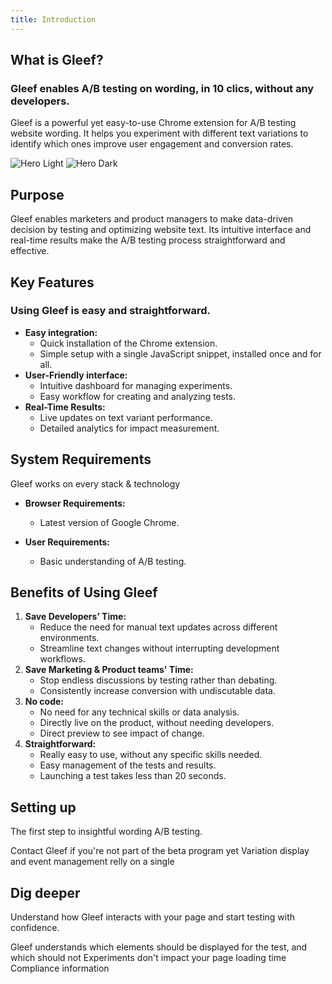```yaml
---
title: Introduction
---
```


## What is Gleef?
### Gleef enables A/B testing on wording, in 10 clics, without any developers.

Gleef is a powerful yet easy-to-use Chrome extension for A/B testing website wording. It helps you experiment with different text variations to identify which ones improve user engagement and conversion rates.

<img
    className="block dark:hidden"
    src="/images/hero-light.svg"
    alt="Hero Light"
/>
<img
    className="hidden dark:block"
    src="/images/hero-dark.svg"
    alt="Hero Dark"
/>

## Purpose

Gleef enables marketers and product managers to make data-driven decision by testing and optimizing website text.
Its intuitive interface and real-time results make the A/B testing process straightforward and effective.

## Key Features
### Using Gleef is easy and straightforward.
- **Easy integration:**
    - Quick installation of the Chrome extension.
    - Simple setup with a single JavaScript snippet, installed once and for all.
- **User-Friendly interface:**
    - Intuitive dashboard for managing experiments.
	- Easy workflow for creating and analyzing tests.
- **Real-Time Results:**
	- Live updates on text variant performance.
	- Detailed analytics for impact measurement.

## System Requirements
<Check>Gleef works on every stack & technology</Check>

- **Browser Requirements:**
    - Latest version of Google Chrome.

- **User Requirements:**
    - Basic understanding of A/B testing.


## Benefits of Using Gleef
1.	**Save Developers’ Time:**
	* Reduce the need for manual text updates across different environments.
	* Streamline text changes without interrupting development workflows.
2.	**Save Marketing & Product teams' Time:**
	* Stop endless discussions by testing rather than debating.
	* Consistently increase conversion with undiscutable data.
3.	**No code:**
	* No need for any technical skills or data analysis.
	* Directly live on the product, without needing developers.
    * Direct preview to see impact of change.
4.	**Straightforward:**
	* Really easy to use, without any specific skills needed.
	* Easy management of the tests and results.
    * Launching a test takes less than 20 seconds.

## Setting up

The first step to insightful wording A/B testing.

<CardGroup cols={2}>
    <Card
        title="Get your key"
        icon="key"
        href="https://mintlify.com/docs/development"
    >
        Contact Gleef if you're not part of the beta program yet
    </Card>
    <Card
        title="Include the script"
        icon="code"
        href="https://mintlify.com/docs/quickstart"
    >
        Variation display and event management relly on a single
    </Card>
</CardGroup>

## Dig deeper

Understand how Gleef interacts with your page and start testing with confidence.

<CardGroup cols={2}>
    <Card
        title="Replacement strategy"
        icon="repeat"
        href="https://mintlify.com/docs/settings/global"
    >
        Gleef understands which elements should be displayed for the test, and which should not
    </Card>
    <Card
        title="Response time"
        icon="gauge-simple-high"
        href="https://mintlify.com/docs/api-playground/openapi"
    >
        Experiments don't impact your page loading time
    </Card>
    <Card
        title="GDPR"
        icon="user-secret"
        href="https://mintlify.com/docs/components/accordion"
    >
        Compliance information
    </Card>
</CardGroup>
